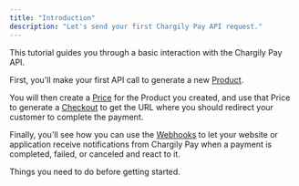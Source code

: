 ```yaml
---
title: "Introduction"
description: "Let's send your first Chargily Pay API request."
---
```


This tutorial guides you through a basic interaction with the Chargily Pay API.

First, you'll make your first API call to generate a new [Product](/v2/api-reference/products/product-object "Product").  

You will then create a [Price](/v2/api-reference/prices/price-object "Price") for the Product you created, and use that Price to generate a [Checkout](/v2/api-reference/checkouts/checkout-object "Checkout") to get the URL where you should redirect your customer to complete the payment.

Finally, you'll see how you can use the [Webhooks](/v2/webhooks "Webhook") to let your website or application receive notifications from Chargily Pay when a payment is completed, failed, or canceled and react to it.

<Card title="Before you start" icon="exclamation" href="/v2/before-you-start">
  Things you need to do before getting started.
</Card>
